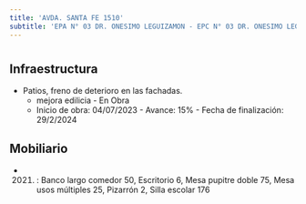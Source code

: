 ```yaml
---
title: 'AVDA. SANTA FE 1510'
subtitle: 'EPA N° 03 DR. ONESIMO LEGUIZAMON - EPC N° 03 DR. ONESIMO LEGUIZAMON'
---
```


#
## Infraestructura

* Patios, freno de deterioro en las fachadas. 
    + mejora edilicia - En Obra 
    + Inicio de obra: 04/07/2023 - Avance: 15% - Fecha de finalización: 29/2/2024 






## Mobiliario

*  (2021) : Banco largo comedor 50, Escritorio 6, Mesa pupitre doble 75, Mesa usos múltiples 25, Pizarrón 2, Silla escolar 176 



